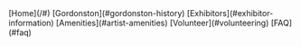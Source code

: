 
<FloatingDiv className='flex justify-evenly bg-white text-sm italic'>
    [Home](/#)
    [Gordonston](#gordonston-history)
    [Exhibitors](#exhibitor-information)
    [Amenities](#artist-amenities)
    [Volunteer](#volunteering)
    [FAQ](#faq)
</FloatingDiv>
